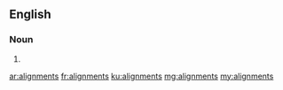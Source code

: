 ==English==

===Noun===
{{head|en}}

# {{plural of|alignment}}

[[ar:alignments]]
[[fr:alignments]]
[[ku:alignments]]
[[mg:alignments]]
[[my:alignments]]